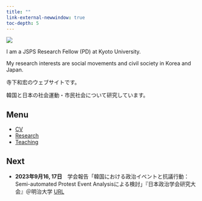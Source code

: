 ```yaml
---
title: ""
link-external-newwindow: true
toc-depth: 5
---
```


![](pic/IMG_0614.png){fig-align="center"}

I am a JSPS Research Fellow (PD) at Kyoto University.

My research interests are social movements and civil society in Korea and Japan.

寺下和宏のウェブサイトです。

韓国と日本の社会運動・市民社会について研究しています。

::: callout-note
## Menu

-   [CV](cv.qmd)
-   [Research](research.qmd)
-   [Teaching](teaching.qmd)
:::

::: callout-note
## Next

-   **2023年9月16, 17日**　学会報告「韓国における政治イベントと抗議行動：Semi-automated Protest Event Analysisによる検討」『日本政治学会研究大会』＠明治大学 [[URL](https://www.jpsa-web.org/conf/2023/program/session.html#bunkakai_c)]{.btn}
:::
